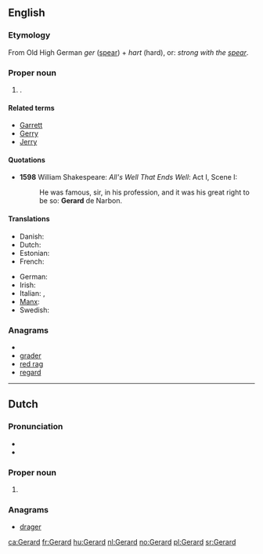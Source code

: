 {{also|Gérard}}
==English==

===Etymology===
From Old High German ''ger'' ([[spear]]) + ''hart'' (hard), or: ''strong with the [[spear]]''.

===Proper noun===
{{en-proper noun}}

# {{given name|male|from=Germanic}}.

====Related terms====
* [[Garrett]]
* [[Gerry]]
* [[Jerry]]

====Quotations====
* '''1598''' William Shakespeare: ''All's Well That Ends Well'': Act I, Scene I:
*: He was famous, sir, in his profession, and it  was his great right to be so: '''Gerard''' de Narbon.

====Translations====
{{trans-top|male given name}}
* Danish: {{t-|da|Gerhard}}
* Dutch: {{t+|nl|Gerard|m}}
* Estonian: {{t-|et|Kert}}
* French: {{t+|fr|Gérard}}
{{trans-mid}}
* German: {{t+|de|Gerhard}}
* Irish: {{t+|ga|Gearóid}}
* Italian: {{t+|it|Gerardo|m}}, {{t-|it|Gherardo|m}}
* [[Manx]]: {{t|gv|Gerrard|m}}
* Swedish: {{t+|sv|Gerhard}}
{{trans-bottom}}

===Anagrams===
* {{alphagram|adegrr}}
* [[grader#English|grader]]
* [[red rag#English|red rag]]
* [[regard#English|regard]]


----

==Dutch==

===Pronunciation===
* {{SAMPA|/GI"rArt/}}
* {{audio|Nl-Gerard.ogg|Audio}}

===Proper noun===
{{infl|nl|proper noun}}

# {{given name|male|lang=nl}}

===Anagrams===
* [[drager#Dutch|drager]]

[[ca:Gerard]]
[[fr:Gerard]]
[[hu:Gerard]]
[[nl:Gerard]]
[[no:Gerard]]
[[pl:Gerard]]
[[sr:Gerard]]